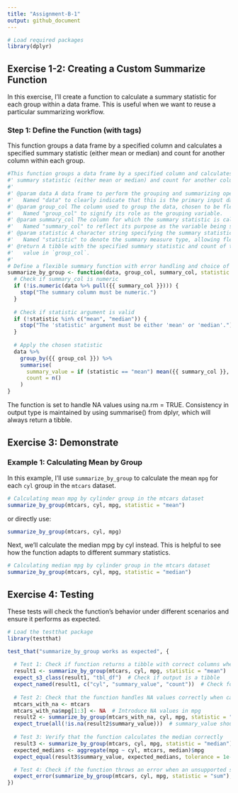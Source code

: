 ```yaml
---
title: "Assignment-B-1"
output: github_document
---
```

```r
# Load required packages
library(dplyr)
```
## Exercise 1-2: Creating a Custom Summarize Function

In this exercise, I’ll create a function to calculate a summary statistic for each group within a data frame. This is useful when we want to reuse a particular summarizing workflow.

### Step 1: Define the Function (with tags)

This function groups a data frame by a specified column and calculates a specified 
summary statistic (either mean or median) and count for another column within each group.
```r
#This function groups a data frame by a specified column and calculates a specified 
#' summary statistic (either mean or median) and count for another column within each group.
#'
#' @param data A data frame to perform the grouping and summarizing operation on.
#'   Named "data" to clearly indicate that this is the primary input dataset.
#' @param group_col The column used to group the data, chosen to be flexible in grouping options.
#'   Named "group_col" to signify its role as the grouping variable.
#' @param summary_col The column for which the summary statistic is calculated.
#'   Named "summary_col" to reflect its purpose as the variable being summarized.
#' @param statistic A character string specifying the summary statistic to use, either `"mean"` or `"median"`.
#'   Named "statistic" to denote the summary measure type, allowing flexibility in calculations.
#' @return A tibble with the specified summary statistic and count of the `summary_col` for each unique 
#'   value in `group_col`.
#'   
# Define a flexible summary function with error handling and choice of summary statistic
summarize_by_group <- function(data, group_col, summary_col, statistic = "mean") {
  # Check if summary_col is numeric
  if (!is.numeric(data %>% pull({{ summary_col }}))) {
    stop("The summary column must be numeric.")
  }
  
  # Check if statistic argument is valid
  if (!statistic %in% c("mean", "median")) {
    stop("The 'statistic' argument must be either 'mean' or 'median'.")
  }
  
  # Apply the chosen statistic
  data %>%
    group_by({{ group_col }}) %>%
    summarise(
      summary_value = if (statistic == "mean") mean({{ summary_col }}, na.rm = TRUE) else median({{ summary_col }}, na.rm = TRUE),
      count = n()
    )
}

```



The function is set to handle NA values using na.rm = TRUE. Consistency in output type is maintained by using summarise() from dplyr, which will always return a tibble.


## Exercise 3: Demonstrate


### Example 1: Calculating Mean by Group

In this example, I’ll use `summarize_by_group` to calculate the mean `mpg` for each `cyl` group in the `mtcars` dataset.

```r
# Calculating mean mpg by cylinder group in the mtcars dataset
summarize_by_group(mtcars, cyl, mpg, statistic = "mean")
```
or directly use:

```r
summarize_by_group(mtcars, cyl, mpg)
```
Next, we’ll calculate the median mpg by cyl instead. This is helpful to see how the function adapts to different summary statistics.

```r
# Calculating median mpg by cylinder group in the mtcars dataset
summarize_by_group(mtcars, cyl, mpg, statistic = "median")
```

## Exercise 4: Testing
These tests will check the function’s behavior under different scenarios and ensure it performs as expected.

```r
# Load the testthat package
library(testthat)

test_that("summarize_by_group works as expected", {
  
  # Test 1: Check if function returns a tibble with correct columns when using mean
  result1 <- summarize_by_group(mtcars, cyl, mpg, statistic = "mean")
  expect_s3_class(result1, "tbl_df")  # Check if output is a tibble
  expect_named(result1, c("cyl", "summary_value", "count"))  # Check for correct column names
  
  # Test 2: Check that the function handles NA values correctly when calculating the mean
  mtcars_with_na <- mtcars
  mtcars_with_na$mpg[1:3] <- NA  # Introduce NA values in mpg
  result2 <- summarize_by_group(mtcars_with_na, cyl, mpg, statistic = "mean")
  expect_true(all(!is.na(result2$summary_value)))  # summary_value should have no NAs due to na.rm = TRUE
  
  # Test 3: Verify that the function calculates the median correctly
  result3 <- summarize_by_group(mtcars, cyl, mpg, statistic = "median")
  expected_medians <- aggregate(mpg ~ cyl, mtcars, median)$mpg
  expect_equal(result3$summary_value, expected_medians, tolerance = 1e-8)  # Compare medians

  # Test 4: Check if the function throws an error when an unsupported statistic is used
  expect_error(summarize_by_group(mtcars, cyl, mpg, statistic = "sum"), "The 'statistic' argument must be either 'mean' or 'median'")
})

```
